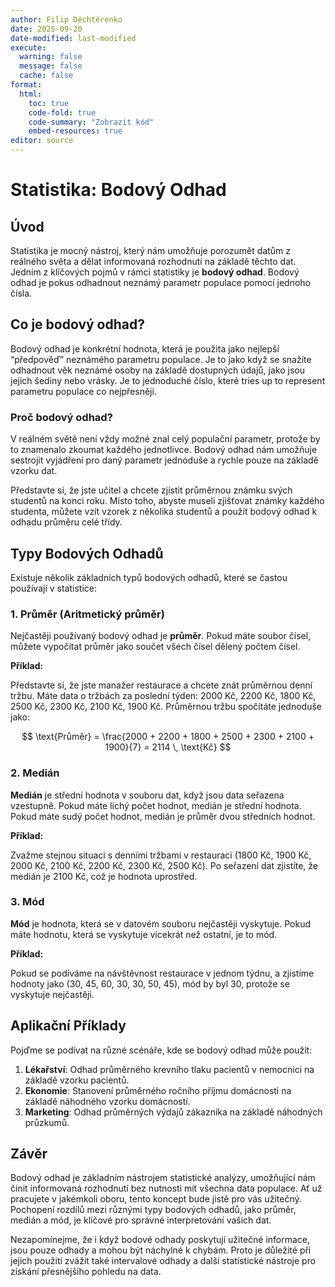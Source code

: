 ```yaml
---
author: Filip Děchtěrenko
date: 2025-09-20
date-modified: last-modified
execute:
  warning: false
  message: false
  cache: false
format:
  html:
    toc: true
    code-fold: true
    code-summary: "Zobrazit kód"
    embed-resources: true
editor: source
---
```


# Statistika: Bodový Odhad

## Úvod

Statistika je mocný nástroj, který nám umožňuje porozumět datům z reálného světa a dělat informovaná rozhodnutí na základě těchto dat. Jedním z klíčových pojmů v rámci statistiky je **bodový odhad**. Bodový odhad je pokus odhadnout neznámý parametr populace pomocí jednoho čísla.

## Co je bodový odhad?

Bodový odhad je konkrétní hodnota, která je použita jako nejlepší "předpověď" neznámého parametru populace. Je to jako když se snažíte odhadnout věk neznámé osoby na základě dostupných údajů, jako jsou jejich šediny nebo vrásky. Je to jednoduché číslo, které tries up to represent parametru populace co nejpřesněji.

### Proč bodový odhad?

V reálném světě není vždy možné znal celý populační parametr, protože by to znamenalo zkoumat každého jednotlivce. Bodový odhad nám umožňuje sestrojit vyjádření pro daný parametr jednoduše a rychle pouze na základě vzorku dat.

Představte si, že jste učitel a chcete zjistit průměrnou známku svých studentů na konci roku. Místo toho, abyste museli zjišťovat známky každého studenta, můžete vzít vzorek z několika studentů a použít bodový odhad k odhadu průměru celé třídy.

## Typy Bodových Odhadů

Existuje několik základních typů bodových odhadů, které se častou používají v statistice:

### 1. Průměr (Aritmetický průměr)

Nejčastěji používaný bodový odhad je **průměr**. Pokud máte soubor čísel, můžete vypočítat průměr jako součet všech čísel dělený počtem čísel.

**Příklad:**

Představte si, že jste manažer restaurace a chcete znát průměrnou denní tržbu. Máte data o tržbách za poslední týden: 2000 Kč, 2200 Kč, 1800 Kč, 2500 Kč, 2300 Kč, 2100 Kč, 1900 Kč. Průměrnou tržbu spočítáte jednoduše jako:

$$
\text{Průměr} = \frac{2000 + 2200 + 1800 + 2500 + 2300 + 2100 + 1900}{7} = 2114 \, \text{Kč}
$$

### 2. Medián 

**Medián** je střední hodnota v souboru dat, když jsou data seřazena vzestupně. Pokud máte lichý počet hodnot, medián je střední hodnota. Pokud máte sudý počet hodnot, medián je průměr dvou středních hodnot.

**Příklad:**

Zvažme stejnou situaci s denními tržbami v restauraci (1800 Kč, 1900 Kč, 2000 Kč, 2100 Kč, 2200 Kč, 2300 Kč, 2500 Kč). Po seřazení dat zjistíte, že medián je 2100 Kč, což je hodnota uprostřed.

### 3. Mód

**Mód** je hodnota, která se v datovém souboru nejčastěji vyskytuje. Pokud máte hodnotu, která se vyskytuje vícekrát než ostatní, je to mód.

**Příklad:**

Pokud se podíváme na návštěvnost restaurace v jednom týdnu, a zjistíme hodnoty jako (30, 45, 60, 30, 30, 50, 45), mód by byl 30, protože se vyskytuje nejčastěji.

## Aplikační Příklady

Pojďme se podívat na různé scénáře, kde se bodový odhad může použít:

1. **Lékařství**: Odhad průměrného krevního tlaku pacientů v nemocnici na základě vzorku pacientů.
2. **Ekonomie**: Stanovení průměrného ročního příjmu domácnosti na základě náhodného vzorku domácností.
3. **Marketing**: Odhad průměrných výdajů zákazníka na základě náhodných průzkumů.

## Závěr

Bodový odhad je základním nástrojem statistické analýzy, umožňující nám činit informovaná rozhodnutí bez nutnosti mít všechna data populace. Ať už pracujete v jakémkoli oboru, tento koncept bude jistě pro vás užitečný. Pochopení rozdílů mezi různými typy bodových odhadů, jako průměr, medián a mód, je klíčové pro správné interpretování vašich dat.

Nezapomínejme, že i když bodové odhady poskytují užitečné informace, jsou pouze odhady a mohou být náchylné k chybám. Proto je důležité při jejich použití zvážit také intervalové odhady a další statistické nástroje pro získání přesnějšího pohledu na data.


